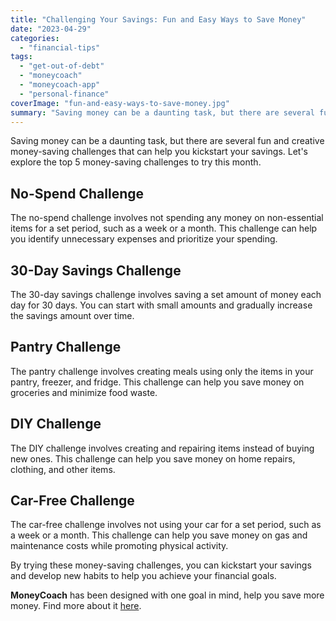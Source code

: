 ```yaml
---
title: "Challenging Your Savings: Fun and Easy Ways to Save Money"
date: "2023-04-29"
categories: 
  - "financial-tips"
tags: 
  - "get-out-of-debt"
  - "moneycoach"
  - "moneycoach-app"
  - "personal-finance"
coverImage: "fun-and-easy-ways-to-save-money.jpg"
summary: "Saving money can be a daunting task, but there are several fun and creative money-saving challenges that can help you kickstart your savings."
---
```

Saving money can be a daunting task, but there are several fun and creative money-saving challenges that can help you kickstart your savings. Let's explore the top 5 money-saving challenges to try this month.

## No-Spend Challenge
The no-spend challenge involves not spending any money on non-essential items for a set period, such as a week or a month. This challenge can help you identify unnecessary expenses and prioritize your spending.
## 30-Day Savings Challenge
The 30-day savings challenge involves saving a set amount of money each day for 30 days. You can start with small amounts and gradually increase the savings amount over time.
## Pantry Challenge
The pantry challenge involves creating meals using only the items in your pantry, freezer, and fridge. This challenge can help you save money on groceries and minimize food waste.
## DIY Challenge
The DIY challenge involves creating and repairing items instead of buying new ones. This challenge can help you save money on home repairs, clothing, and other items.
## Car-Free Challenge
The car-free challenge involves not using your car for a set period, such as a week or a month. This challenge can help you save money on gas and maintenance costs while promoting physical activity.

By trying these money-saving challenges, you can kickstart your savings and develop new habits to help you achieve your financial goals.

**MoneyCoach** has been designed with one goal in mind, help you save more money. Find more about it [here](/blog/getting-started-how-to-create-a-budget).